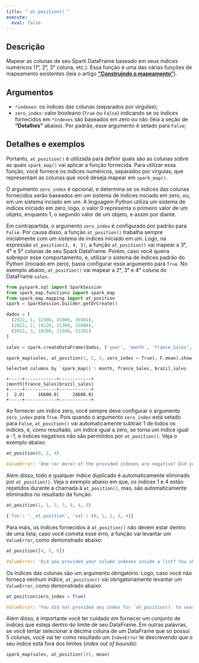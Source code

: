 ```yaml
---
title: "`at_position()`"
execute:
  eval: false
---
```



## Descrição

Mapear as colunas de seu Spark DataFrame baseado em seus índices numéricos (1°, 2°, 3° coluna, etc.). Essa função é uma das várias funções de mapeamento existentes (leia o artigo [**"Construindo o mapeamento"**](artigos/construindo-mapeamento.qmd)). 

## Argumentos

- `*indexes`: os índices das colunas (separados por vírgulas);
- `zero_index`: valor booleano (`True` ou `False`) indicando se os índices fornecidos em `*indexes` são baseados em zero ou não (leia a seção de **"Detalhes"** abaixo). Por padrão, esse argumento é setado para `False`;

## Detalhes e exemplos

Portanto, `at_position()` é utilizada para definir quais são as colunas sobre as quais `spark_map()` vai aplicar a função fornecida. Para utilizar essa função, você fornece os índices numéricos, separados por vírgulas, que representam as colunas que você deseja mapear em `spark_map()`. 

O argumento `zero_index` é opcional, e determina se os índices das colunas fornecidos serão baseados em um sistema de índices iniciado em zero, ou, em um sistema inciado em um. A linguagem Python utiliza um sistema de índices iniciado em zero, logo, o valor 0 representa o primeiro valor de um objeto, enquanto 1, o segundo valor de um objeto, e assim por diante. 

Em contrapartida, o argumento `zero_index` é configurado por padrão para `False`. Por causa disso, a função `at_position()` trabalha sempre inicialmente com um sistema de índices iniciado em um. Logo, na expressão `at_position(3, 4, 5)`, a função `at_position()` vai mapear a 3°, 4° e 5° colunas de seu Spark DataFrame. Porém, caso você queira sobrepor esse comportamento, e, utilizar o sistema de índices padrão do Python (iniciado em zero), basta configurar esse argumento para `True`. No exemplo abaixo, `at_position()` vai mapear a 2°, 3° e 4° coluna do DataFrame `sales`.

```python
from pyspark.sql import SparkSession
from spark_map.functions import spark_map
from spark_map.mapping import at_position
spark = SparkSession.builder.getOrCreate()

dados = [
  (2022, 1, 12300, 41000, 36981),
  (2022, 2, 19120, 21300, 31000),
  (2022, 3, 18380, 11500, 31281)
]

sales = spark.createDataFrame(dados, ['year', 'month', 'france_Sales', 'brazil_sales', 'russia_Sales'])

spark_map(sales, at_position(1, 2, 3, zero_index = True), F.mean).show()
```

```
Selected columns by `spark_map()`: month, france_Sales, brazil_sales

+-----+------------+------------+
|month|france_Sales|brazil_sales|
+-----+------------+------------+
|  2.0|     16600.0|     24600.0|
+-----+------------+------------+
```

Ao fornecer um índice zero, você sempre deve configurar o argumento `zero_index` para `True`. Pois quando o argumento `zero_index` está setado para `False`, `at_position()` vai automaticamente subtrair 1 de todos os índices, e, como resultado, um índice igual a zero, se torna um índice igual a -1, e índices negativos não são permitidos por `at_position()`. Veja o exemplo abaixo:

```python
at_position(0, 2, 4)
```

```python
ValueError: 'One (or more) of the provided indexes are negative! Did you provided a zero index, and not set the `zero_index` argument to True?'
```

Além disso, todo e qualquer índice duplicado é automaticamente eliminado por `at_position()`. Veja o exemplo abaixo em que, os índices 1 e 4 estão repetidos durante a chamada à `at_position()`, mas, são automaticamente eliminados no resultado da função.

```python
at_position(1, 1, 2, 3, 4, 4, 5)
```

```python
{'fun': '__at_position', 'val': (0, 1, 2, 3, 4)}
```

Para mais, os índices fornecidos à `at_position()` não devem estar dentro de uma lista, caso você cometa esse erro, a função vai levantar um `ValueError`, como demonstrado abaixo:

```python
at_position([4, 5, 6])
```
```python
ValueError: 'Did you provided your column indexes inside a list? You should not encapsulate these indexes inside a list. For example, if you want to select 1° and 3° columns, just do `at_position(1, 3)` instead of `at_position([1, 3])`'.
```

Os índices das colunas são um argumento obrigatório. Logo, caso você não forneça nenhum índice, `at_position()` vai obrigatoriamente levantar um `ValueError`, como demonstrado abaixo:


```python
at_position(zero_index = True)
```
```python
ValueError: 'You did not provided any index for `at_position()` to search'.
```


Além disso, é importante você ter cuidado em fornecer um conjunto de índices que esteja dentro do limite de seu DataFrame. Em outras palavras, se você tentar selecionar a décima coluna de um DataFrame que só possui 5 colunas, você vai ter como resultado um `IndexError` te descrevendo que o seu índice está fora dos limites (*index out of bounds*):

```python
spark_map(sales, at_position(10), mean)
```

